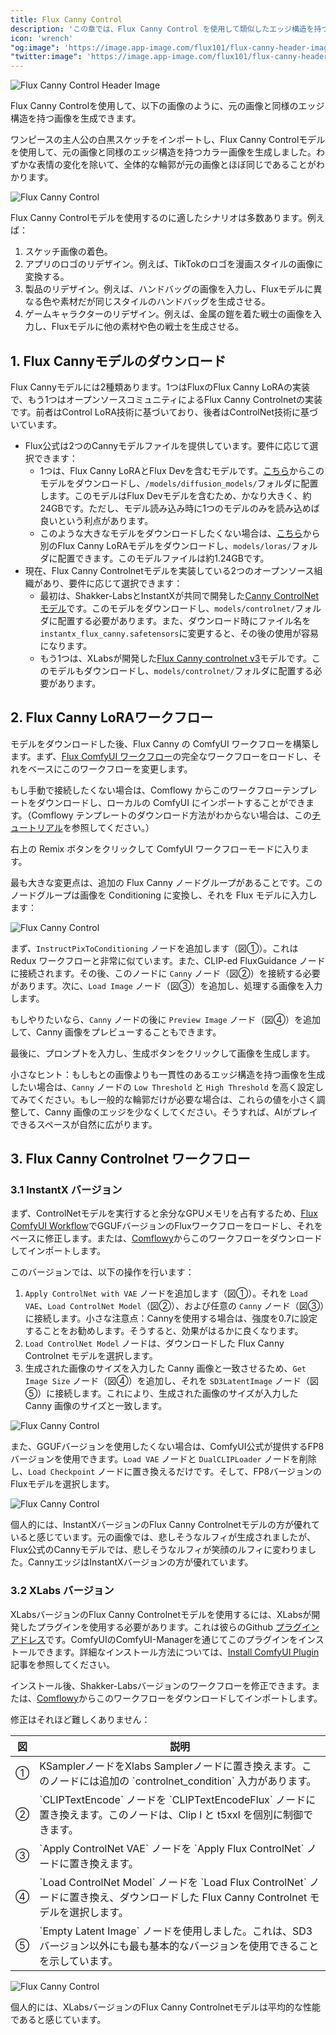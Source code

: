 ```yaml
---
title: Flux Canny Control
description: 'この章では、Flux Canny Control を使用して類似したエッジ構造を持つ画像を生成する方法を紹介します。'
icon: 'wrench'
"og:image": 'https://image.app-image.com/flux101/flux-canny-header-image.png'
"twitter:image": 'https://image.app-image.com/flux101/flux-canny-header-image.png'
---
```


<Frame caption="この画像は AI によって生成されました">
  <img
    className="rounded-xl"
    src="/images/intermediate/flux-canny-control/flux-canny-header-image.png"
    alt="Flux Canny Control Header Image"
  />
</Frame>

Flux Canny Controlを使用して、以下の画像のように、元の画像と同様のエッジ構造を持つ画像を生成できます。

ワンピースの主人公の白黒スケッチをインポートし、Flux Canny Controlモデルを使用して、元の画像と同様のエッジ構造を持つカラー画像を生成しました。わずかな表情の変化を除いて、全体的な輪郭が元の画像とほぼ同じであることがわかります。

<Frame>
  <img
    className="rounded-xl"
    src="/images/intermediate/flux-canny-control/flux-canny-control-compare.png"
    alt="Flux Canny Control"
  />
</Frame>

Flux Canny Controlモデルを使用するのに適したシナリオは多数あります。例えば：
1. スケッチ画像の着色。
2. アプリのロゴのリデザイン。例えば、TikTokのロゴを漫画スタイルの画像に変換する。
3. 製品のリデザイン。例えば、ハンドバッグの画像を入力し、Fluxモデルに異なる色や素材だが同じスタイルのハンドバッグを生成させる。
4. ゲームキャラクターのリデザイン。例えば、金属の鎧を着た戦士の画像を入力し、Fluxモデルに他の素材や色の戦士を生成させる。

## 1. Flux Cannyモデルのダウンロード

Flux Cannyモデルには2種類あります。1つはFluxのFlux Canny LoRAの実装で、もう1つはオープンソースコミュニティによるFlux Canny Controlnetの実装です。前者はControl LoRA技術に基づいており、後者はControlNet技術に基づいています。

* Flux公式は2つのCannyモデルファイルを提供しています。要件に応じて選択できます：
  - 1つは、Flux Canny LoRAとFlux Devを含むモデルです。[こちら](https://huggingface.co/black-forest-labs/FLUX.1-Canny-dev/tree/main)からこのモデルをダウンロードし、`/models/diffusion_models/`フォルダに配置します。このモデルはFlux Devモデルを含むため、かなり大きく、約24GBです。ただし、モデル読み込み時に1つのモデルのみを読み込めば良いという利点があります。
  - このような大きなモデルをダウンロードしたくない場合は、[こちら](https://huggingface.co/black-forest-labs/FLUX.1-Canny-dev-lora/tree/main)から別のFlux Canny LoRAモデルをダウンロードし、`models/loras/`フォルダに配置できます。このモデルファイルは約1.24GBです。
* 現在、Flux Canny Controlnetモデルを実装している2つのオープンソース組織があり、要件に応じて選択できます：
  - 最初は、Shakker-LabsとInstantXが共同で開発した[Canny ControlNetモデル](https://huggingface.co/InstantX/FLUX.1-dev-Controlnet-Canny/blob/main/diffusion_pytorch_model.safetensors)です。このモデルをダウンロードし、`models/controlnet/`フォルダに配置する必要があります。また、ダウンロード時にファイル名を`instantx_flux_canny.safetensors`に変更すると、その後の使用が容易になります。
  - もう1つは、XLabsが開発した[Flux Canny controlnet v3](https://huggingface.co/XLabs-AI/flux-controlnet-collections/tree/main)モデルです。このモデルもダウンロードし、`models/controlnet/`フォルダに配置する必要があります。

## 2. Flux Canny LoRAワークフロー

モデルをダウンロードした後、Flux Canny の ComfyUI ワークフローを構築します。まず、[Flux ComfyUI ワークフロー](../basics/flux-comfyui-workflow)の完全なワークフローをロードし、それをベースにこのワークフローを変更します。

もし手動で接続したくない場合は、Comflowy からこのワークフローテンプレートをダウンロードし、ローカルの ComfyUI にインポートすることができます。（Comflowy テンプレートのダウンロード方法がわからない場合は、この[チュートリアル](https://intercom.help/comflowy/en/articles/10229083-how-do-i-get-the-workflow-template)を参照してください。）

<Card title="Flux ComfyUI Workflow Template" icon="cloud-arrow-down" href="https://app.comflowy.com/app/5a740d62-46cc-488a-9498-e79886388f69" horizontal>
  右上の Remix ボタンをクリックして ComfyUI ワークフローモードに入ります。
</Card>

最も大きな変更点は、追加の Flux Canny ノードグループがあることです。このノードグループは画像を Conditioning に変換し、それを Flux モデルに入力します：

<Frame>
  <img
    className="rounded-xl"
    src="/images/intermediate/flux-canny-control/flux-canny-control-workflow.jpeg"
    alt="Flux Canny Control"
  />
</Frame>

まず、`InstructPixToConditioning` ノードを追加します（図①）。これは Redux ワークフローと非常に似ています。また、CLIP-ed FluxGuidance ノードに接続されます。その後、このノードに `Canny` ノード（図②）を接続する必要があります。次に、`Load Image` ノード（図③）を追加し、処理する画像を入力します。

もしやりたいなら、`Canny` ノードの後に `Preview Image` ノード（図④）を追加して、Canny 画像をプレビューすることもできます。

最後に、プロンプトを入力し、生成ボタンをクリックして画像を生成します。

小さなヒント：もしもとの画像よりも一貫性のあるエッジ構造を持つ画像を生成したい場合は、`Canny` ノードの `Low Threshold` と `High Threshold` を高く設定してみてください。もし一般的な輪郭だけが必要な場合は、これらの値を小さく調整して、Canny 画像のエッジを少なくしてください。そうすれば、AIがプレイできるスペースが自然に広がります。

## 3. Flux Canny Controlnet ワークフロー

### 3.1 InstantX バージョン

まず、ControlNetモデルを実行すると余分なGPUメモリを占有するため、[Flux ComfyUI Workflow](../basics/flux-comfyui-workflow)でGGUFバージョンのFluxワークフローをロードし、それをベースに修正します。または、[Comflowy](https://app.comflowy.com/app/s-flux-dev-gguf-workflow-db9bd4)からこのワークフローをダウンロードしてインポートします。

このバージョンでは、以下の操作を行います：

1. `Apply ControlNet with VAE` ノードを追加します（図①）。それを `Load VAE`、`Load ControlNet Model`（図②）、および任意の `Canny` ノード（図③）に接続します。小さな注意点：Cannyを使用する場合は、強度を0.7に設定することをお勧めします。そうすると、効果がはるかに良くなります。
2. `Load ControlNet Model` ノードは、ダウンロードした Flux Canny Controlnet モデルを選択します。
3. 生成された画像のサイズを入力した Canny 画像と一致させるため、`Get Image Size` ノード（図④）を追加し、それを `SD3LatentImage` ノード（図⑤）に接続します。これにより、生成された画像のサイズが入力した Canny 画像のサイズと一致します。

<Frame>
  <img
    className="rounded-xl"
    src="/images/intermediate/flux-canny-control/flux-canny-control-shakker-workflow.png"
    alt="Flux Canny Control"
  />
</Frame>

また、GGUFバージョンを使用したくない場合は、ComfyUI公式が提供するFP8バージョンを使用できます。`Load VAE` ノードと `DualCLIPLoader` ノードを削除し、`Load Checkpoint` ノードに置き換えるだけです。そして、FP8バージョンのFluxモデルを選択します。

<Frame>
  <img
    className="rounded-xl"
    src="/images/intermediate/flux-canny-control/flux-canny-control-fp8-workflow.png"
    alt="Flux Canny Control"
  />
</Frame>

個人的には、InstantXバージョンのFlux Canny Controlnetモデルの方が優れていると感じています。元の画像では、悲しそうなルフィが生成されましたが、Flux公式のCannyモデルでは、悲しそうなルフィが笑顔のルフィに変わりました。CannyエッジはInstantXバージョンの方が優れています。

### 3.2 XLabs バージョン

XLabsバージョンのFlux Canny Controlnetモデルを使用するには、XLabsが開発したプラグインを使用する必要があります。これは彼らのGithub [プラグインアドレス](https://github.com/XLabs-AI/x-flux-comfyui)です。ComfyUIのComfyUI-Managerを通じてこのプラグインをインストールできます。詳細なインストール方法については、[Install ComfyUI Plugin](https://comflowy.com/advanced/how-to-install-comfyui-extension) 記事を参照してください。

インストール後、Shakker-Labsバージョンのワークフローを修正できます。または、[Comflowy](https://app.comflowy.com/app/s-flux-dev-gguf-workflow-db9bd4)からこのワークフローをダウンロードしてインポートします。

修正はそれほど難しくありません：

<table>
  <thead>
    <tr>
      <th width="5%">図</th>
      <th>説明</th>
    </tr>
  </thead>
  <tbody>
    <tr>
      <td>①</td>
      <td>KSamplerノードをXlabs Samplerノードに置き換えます。このノードには追加の `controlnet_condition` 入力があります。</td>
    </tr>
    <tr>
      <td>②</td>
      <td>`CLIPTextEncode` ノードを `CLIPTextEncodeFlux` ノードに置き換えます。このノードは、Clip l と t5xxl を個別に制御できます。</td>
    </tr>
    <tr>
      <td>③</td>
      <td>`Apply ControlNet VAE` ノードを `Apply Flux ControlNet` ノードに置き換えます。</td>
    </tr>
    <tr>
      <td>④</td>
      <td>`Load ControlNet Model` ノードを `Load Flux ControlNet` ノードに置き換え、ダウンロードした Flux Canny Controlnet モデルを選択します。</td>
    </tr>
    <tr>
      <td>⑤</td>
      <td>`Empty Latent Image` ノードを使用しました。これは、SD3バージョン以外にも最も基本的なバージョンを使用できることを示しています。</td>
    </tr>
  </tbody>
</table>

<Frame>
  <img
    className="rounded-xl"
    src="/images/intermediate/flux-canny-control/flux-canny-control-xlabs-workflow.png"
    alt="Flux Canny Control"
  />
</Frame>

個人的には、XLabsバージョンのFlux Canny Controlnetモデルは平均的な性能であると感じています。